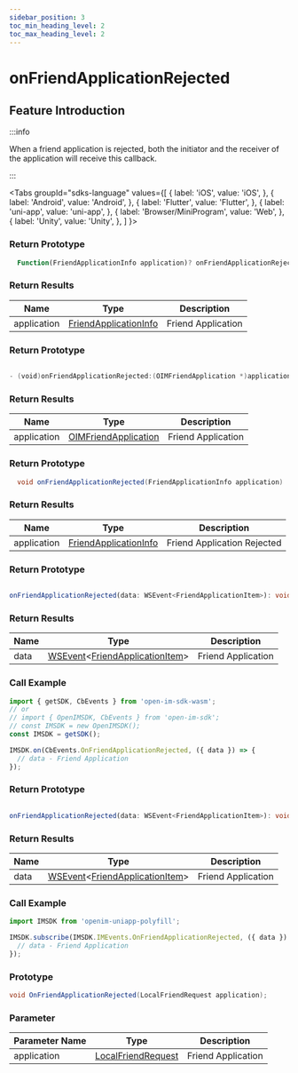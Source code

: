 ```yaml
---
sidebar_position: 3
toc_min_heading_level: 2
toc_max_heading_level: 2
---
```


# onFriendApplicationRejected

## Feature Introduction

:::info

When a friend application is rejected, both the initiator and the receiver of the application will receive this callback.

:::

<Tabs
groupId="sdks-language"
values={[
{ label: 'iOS', value: 'iOS', },
{ label: 'Android', value: 'Android', },
{ label: 'Flutter', value: 'Flutter', },
{ label: 'uni-app', value: 'uni-app', },
{ label: 'Browser/MiniProgram', value: 'Web', },
{ label: 'Unity', value: 'Unity', },
]
}>

<TabItem value="Flutter">

### Return Prototype

```dart showLineNumbers
  Function(FriendApplicationInfo application)? onFriendApplicationRejected;
```

### Return Results

| Name        | Type                                                               | Description             |
| ----------- | ------------------------------------------------------------------ | ----------------------- |
| application | [FriendApplicationInfo](/class/friend/friendApplication.mdx) | Friend Application |

</TabItem>

<TabItem value="iOS">

### Return Prototype

```swift showLineNumbers

- (void)onFriendApplicationRejected:(OIMFriendApplication *)application;

```

### Return Results

| Name        | Type                                                                | Description             |
| ----------- | ------------------------------------------------------------------- | ----------------------- |
| application | [OIMFriendApplication](/class/friend/friendApplication.mdx) | Friend Application |

</TabItem>

<TabItem value="Android">

### Return Prototype

```java showLineNumbers
  void onFriendApplicationRejected(FriendApplicationInfo application)
```

### Return Results

| Name        | Type                                                               | Description                   |
| ----------- | ------------------------------------------------------------------ | ----------------------------- |
| application | [FriendApplicationInfo](/class/friend/friendApplication.mdx) | Friend Application Rejected |

</TabItem>

<TabItem value="Web">

### Return Prototype

```ts showLineNumbers

onFriendApplicationRejected(data: WSEvent<FriendApplicationItem>): void;

```

### Return Results

| Name | Type                                                                                              | Description       |
| ---- | ------------------------------------------------------------------------------------------------- | ----------------- |
| data | [WSEvent](/class/response.mdx)<[FriendApplicationItem](/class/friend/friendApplication.mdx)> | Friend Application |

### Call Example

```js showLineNumbers
import { getSDK, CbEvents } from 'open-im-sdk-wasm';
// or
// import { OpenIMSDK, CbEvents } from 'open-im-sdk';
// const IMSDK = new OpenIMSDK();
const IMSDK = getSDK();

IMSDK.on(CbEvents.OnFriendApplicationRejected, ({ data }) => {
  // data - Friend Application
});
```

</TabItem>

<TabItem value="uni-app">

### Return Prototype

```ts showLineNumbers

onFriendApplicationRejected(data: WSEvent<FriendApplicationItem>): void;

```

### Return Results

| Name | Type                                                                                              | Description       |
| ---- | ------------------------------------------------------------------------------------------------- | ----------------- |
| data | [WSEvent](/class/response.mdx)<[FriendApplicationItem](/class/friend/friendApplication.mdx)> | Friend Application |

### Call Example

```js showLineNumbers
import IMSDK from 'openim-uniapp-polyfill';

IMSDK.subscribe(IMSDK.IMEvents.OnFriendApplicationRejected, ({ data }) => {
  // data - Friend Application
});
```

</TabItem>

<TabItem value="Unity">

### Prototype

```C# showLineNumbers
void OnFriendApplicationRejected(LocalFriendRequest application);
```

### Parameter

| Parameter Name         | Type                                                                  | Description             |
| ----------- | --------------------------------------------------------------------- | ---------------- |
| application | [LocalFriendRequest](/class/friend/friendApplication.mdx) | Friend Application |

</TabItem>

</Tabs>